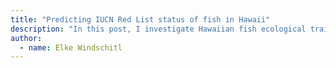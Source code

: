 ```yaml
---
title: "Predicting IUCN Red List status of fish in Hawaii"
description: "In this post, I investigate Hawaiian fish ecological traits – such as size, endemism, and reef-association – to find their probability of being threatened as ranked by the IUCN Red List."
author:
  - name: Elke Windschitl
---
```




